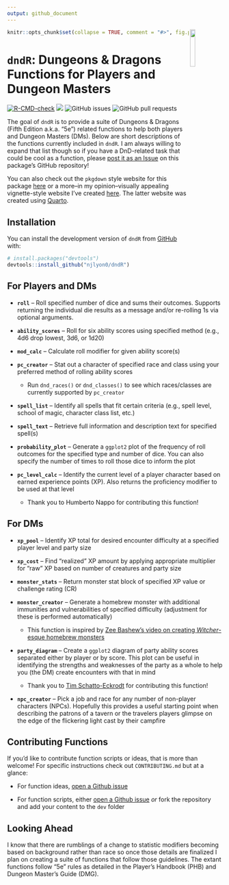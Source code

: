 ```yaml
---
output: github_document
---
```


<!-- README.md is generated from README.Rmd. Please edit that file -->

<img src="man/figures/dndR_hex.png" align = "right" width = "15%" />

```r
knitr::opts_chunk$set(collapse = TRUE, comment = "#>", fig.path = "man/figures/README-")
```

# `dndR`: Dungeons & Dragons Functions for Players and Dungeon Masters

<!-- badges: start -->
[![R-CMD-check](https://github.com/njlyon0/dndR/workflows/R-CMD-check/badge.svg)](https://github.com/njlyon0/dndR/actions)
[![](https://cranlogs.r-pkg.org/badges/dndR)](https://cran.r-project.org/package=dndR)
![GitHub issues](https://img.shields.io/github/issues-raw/njlyon0/dndR)
![GitHub pull requests](https://img.shields.io/github/issues-pr/njlyon0/dndR)
<!-- badges: end -->

The goal of `dndR` is to provide a suite of Dungeons & Dragons (Fifth Edition a.k.a. "5e") related functions to help both players and Dungeon Masters (DMs). Below are short descriptions of the functions currently included in `dndR`. I am always willing to expand that list though so if you have a DnD-related task that could be cool as a function, please [post it as an Issue](https://github.com/njlyon0/dndR/issues) on this package's GitHub repository!

You can also check out the `pkgdown` style website for this package [here](https://njlyon0.github.io/dndR/) or a more--in my opinion--visually appealing vignette-style website I've created [here](https://njlyon0.github.io/dndR-website/). The latter website was created using [Quarto](https://quarto.org/).

## Installation

You can install the development version of `dndR` from [GitHub](https://github.com/) with:

``` r
# install.packages("devtools")
devtools::install_github("njlyon0/dndR")
```

## For Players and DMs

- **`roll`** -- Roll specified number of dice and sums their outcomes. Supports returning the individual die results as a message and/or re-rolling 1s via optional arguments.

- **`ability_scores`** -- Roll for six ability scores using specified method (e.g., 4d6 drop lowest, 3d6, or 1d20)

- **`mod_calc`** -- Calculate roll modifier for given ability score(s)

- **`pc_creator`** -- Stat out a character of specified race and class using your preferred method of rolling ability scores

    - Run `dnd_races()` or `dnd_classes()` to see which races/classes are currently supported by `pc_creator`

- **`spell_list`** -- Identify all spells that fit certain criteria (e.g., spell level, school of magic, character class list, etc.)

- **`spell_text`** -- Retrieve full information and description text for specified spell(s)

- **`probability_plot`** -- Generate a `ggplot2` plot of the frequency of roll outcomes for the specified type and number of dice. You can also specify the number of times to roll those dice to inform the plot

- **`pc_level_calc`** -- Identify the current level of a player character based on earned experience points (XP). Also returns the proficiency modifier to be used at that level

    - Thank you to Humberto Nappo for contributing this function!

## For DMs

- **`xp_pool`** -- Identify XP total for desired encounter difficulty at a specified player level and party size

- **`xp_cost`** -- Find "realized" XP amount by applying appropriate multiplier for "raw" XP based on number of creatures and party size

- **`monster_stats`** -- Return monster stat block of specified XP value or challenge rating (CR)

- **`monster_creator`** -- Generate a homebrew monster with additional immunities and vulnerabilities of specified difficulty (adjustment for these is performed automatically)

    - This function is inspired by [Zee Bashew's video on creating *Witcher*-esque homebrew monsters](https://www.youtube.com/watch?v=GhjkPv4qo5w)
    
- **`party_diagram`** -- Create a `ggplot2` diagram of party ability scores separated either by player or by score. This plot can be useful in identifying the strengths and weaknesses of the party as a whole to help you (the DM) create encounters with that in mind

    - Thank you to [Tim Schatto-Eckrodt](https://kudusch.de/) for contributing this function!

- **`npc_creator`** -- Pick a job and race for any number of non-player characters (NPCs). Hopefully this provides a useful starting point when describing the patrons of a tavern or the travelers players glimpse on the edge of the flickering light cast by their campfire

## Contributing Functions

If you'd like to contribute function scripts or ideas, that is more than welcome! For specific instructions check out `CONTRIBUTING.md` but at a glance:

 - For function ideas, [open a Github issue](https://github.com/njlyon0/dndR/issues)
 
 - For function scripts, either [open a Github issue](https://github.com/njlyon0/dndR/issues) *or* fork the repository and add your content to the `dev` folder

## Looking Ahead

I know that there are rumblings of a change to statistic modifiers becoming based on background rather than race so once those details are finalized I plan on creating a suite of functions that follow those guidelines. The extant functions follow "5e" rules as detailed in the Player's Handbook (PHB) and Dungeon Master's Guide (DMG).
